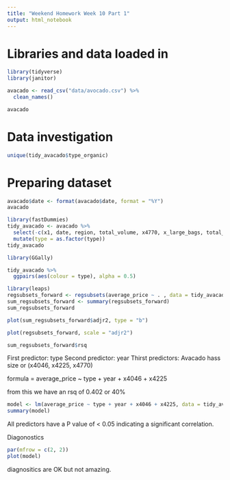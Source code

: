```yaml
---
title: "Weekend Homework Week 10 Part 1"
output: html_notebook
---
```


# Libraries and data loaded in 
```r
library(tidyverse)
library(janitor)
```
```r
avacado <- read_csv("data/avocado.csv") %>%
  clean_names()
```
```r
avacado
```

# Data investigation 
```r
unique(tidy_avacado$type_organic)
```

# Preparing dataset 
```r
avacado$date <- format(avacado$date, format = "%Y")
avacado
```
```r
library(fastDummies)
tidy_avacado <- avacado %>%
  select(-c(x1, date, region, total_volume, x4770, x_large_bags, total_bags)) %>%
  mutate(type = as.factor(type))
tidy_avacado
```

```r
library(GGally)
```
```r
tidy_avacado %>%
  ggpairs(aes(colour = type), alpha = 0.5)
```




```r
library(leaps)
regsubsets_forward <- regsubsets(average_price ~ . , data = tidy_avacado, nvmax = 6, method = "forward") 
sum_regsubsets_forward <- summary(regsubsets_forward)
sum_regsubsets_forward
```
```r
plot(sum_regsubsets_forward$adjr2, type = "b")
```
```r
plot(regsubsets_forward, scale = "adjr2")
```
```r
sum_regsubsets_forward$rsq
```


First predictor: type
Second predictor: year
Thirst predictors: Avacado hass size or (x4046, x4225, x4770)

formula = average_price ~ type + year + x4046 + x4225

from this we have an rsq of 0.402 or 40% 

```r
model <- lm(average_price ~ type + year + x4046 + x4225, data = tidy_avacado)
summary(model)
```

All predictors have a P value of < 0.05 indicating a significant correlation.

Diagonostics 
```r
par(mfrow = c(2, 2))
plot(model)
```
diagnositics are OK but not amazing. 

